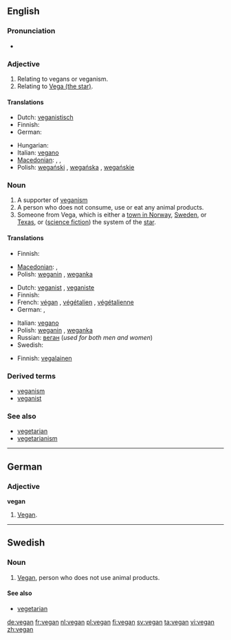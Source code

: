 ==English==
{{wikipedia}}

===Pronunciation===
* {{rhymes|iːɡən}}

===Adjective===
{{en-adj|-}}
# Relating to vegans or veganism.
# Relating to [[w:Vega|Vega (the star)]].

====Translations====
{{trans-top|relating to vegans or veganism}}
* Dutch: [[veganistisch]]
* Finnish: {{t-|fi|vegaaninen}}
* German: {{t+|de|vegan}}
{{trans-mid}}
* Hungarian: {{t-|hu|vega}}
* Italian: [[vegano]]
* [[Macedonian]]: {{t|mk|вегански|m|tr=véganski|sc=Cyrl}},  {{t|mk|веганска|f|tr=véganska|sc=Cyrl}},  {{t|mk|веганско|n|tr=véganskо|sc=Cyrl}}
* Polish: [[wegański]] {{m}}, [[wegańska]] {{f}}, [[wegańskie]]
{{trans-bottom}}

===Noun===
{{en-noun}}

# A supporter of [[veganism]]
# A person who does not consume, use or eat any animal products.
# Someone from Vega, which is either a [[w:Vega, Norway|town in Norway]], [[w:Vega, Haninge, Sweden|Sweden]], or [[w:Vega, Texas|Texas]], or ([[science fiction]]) the system of the [[w:Vega|star]].

====Translations====
{{trans-top|supporter of veganism}}
* Finnish: {{t+|fi|vegaani}}
{{trans-mid}}
* [[Macedonian]]: {{t|mk|végan|m|alt=веган|sc=Cyrl}},  {{t|mk|véganka|f|tr=véganska|alt=веганка|sc=Cyrl}}
* Polish: [[weganin]] {{m}}, [[weganka]] {{f}}
{{trans-bottom}}

{{trans-top|person who consumes no animal products}}
* Dutch: [[veganist]] {{m}}, [[veganiste]] {{f}}
* Finnish: {{t+|fi|vegaani}}
* French: [[végan]] {{m}}, [[végétalien]] {{m}}, [[végétalienne]] {{f}}
* German: {{t+|de|Veganer|m}}, {{t+|de|Veganerin|f}}
{{trans-mid}}
* Italian: [[vegano]] {{m}}
* Polish: [[weganin]] {{m}}, [[weganka]] {{f}}
* Russian: [[веган]] {{m}} (''used for both men and women'')
* Swedish: {{t+|sv|vegan}}
{{trans-bottom}}

{{trans-top|someone from Vega}}
* Finnish: [[vegalainen]]
{{trans-mid}}
{{trans-bottom}}

===Derived terms===
* [[veganism]]
* [[veganist]]

===See also===
* [[vegetarian]]
* [[vegetarianism]]

----

==German==

===Adjective===
'''vegan'''

# [[#English|Vegan]].

----

==Swedish==

===Noun===
{{sv-noun-reg-r-c|2=vegane}}

# [[#English|Vegan]], person who does not use animal products.

====See also====
* [[vegetarian]]

[[de:vegan]]
[[fr:vegan]]
[[nl:vegan]]
[[pl:vegan]]
[[fi:vegan]]
[[sv:vegan]]
[[ta:vegan]]
[[vi:vegan]]
[[zh:vegan]]
